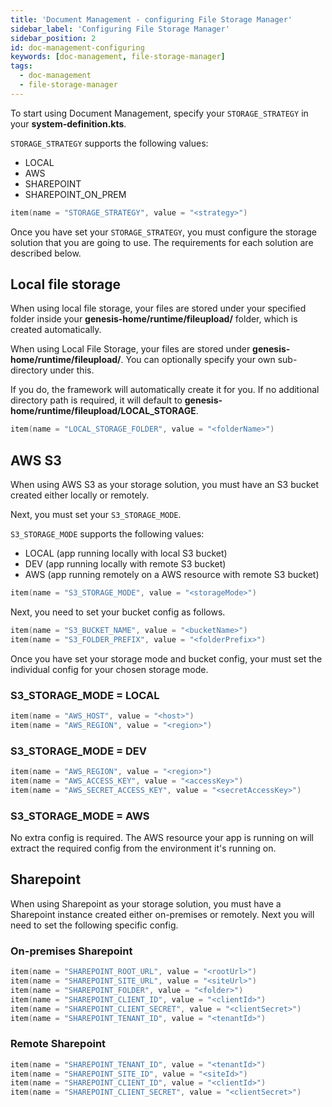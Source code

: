 ```yaml
---
title: 'Document Management - configuring File Storage Manager'
sidebar_label: 'Configuring File Storage Manager'
sidebar_position: 2
id: doc-management-configuring
keywords: [doc-management, file-storage-manager]
tags:
  - doc-management
  - file-storage-manager
---
```



To start using Document Management, specify your `STORAGE_STRATEGY` in your **system-definition.kts**.

`STORAGE_STRATEGY` supports the following values:
- LOCAL
- AWS
- SHAREPOINT
- SHAREPOINT_ON_PREM

```kotlin
item(name = "STORAGE_STRATEGY", value = "<strategy>")
```
Once you have set your `STORAGE_STRATEGY`, you must configure the storage solution that you are going to use. The requirements for each solution are described below.

## Local file storage
When using local file storage, your files are stored under your specified folder inside your **genesis-home/runtime/fileupload/** folder, which is created automatically.


When using Local File Storage, your files are stored under **genesis-home/runtime/fileupload/**. You can optionally specify your own sub-directory under this.

If you do, the framework will automatically create it for you. If no additional directory path is required, it will default to **genesis-home/runtime/fileupload/LOCAL_STORAGE**.

```kotlin
item(name = "LOCAL_STORAGE_FOLDER", value = "<folderName>")
```

## AWS S3
When using AWS S3 as your storage solution, you must have an S3 bucket created either locally or remotely.

Next, you must set your `S3_STORAGE_MODE`.

`S3_STORAGE_MODE` supports the following values:
- LOCAL (app running locally with local S3 bucket)
- DEV (app running locally with remote S3 bucket)
- AWS (app running remotely on a AWS resource with remote S3 bucket)

```kotlin
item(name = "S3_STORAGE_MODE", value = "<storageMode>")
```

Next, you need to set your bucket config as follows.
```kotlin
item(name = "S3_BUCKET_NAME", value = "<bucketName>")
item(name = "S3_FOLDER_PREFIX", value = "<folderPrefix>")
```

Once you have set your storage mode and bucket config, your must set the individual config for your chosen storage mode.

### S3_STORAGE_MODE = LOCAL
```kotlin
item(name = "AWS_HOST", value = "<host>")
item(name = "AWS_REGION", value = "<region>")
```

### S3_STORAGE_MODE = DEV
```kotlin
item(name = "AWS_REGION", value = "<region>")
item(name = "AWS_ACCESS_KEY", value = "<accessKey>")
item(name = "AWS_SECRET_ACCESS_KEY", value = "<secretAccessKey>")
```

### S3_STORAGE_MODE = AWS
No extra config is required. The AWS resource your app is running on will extract the required config from the environment it's running on.

## Sharepoint
When using Sharepoint as your storage solution, you must have a Sharepoint instance created either on-premises or remotely.
Next you will need to set the following specific config.

### On-premises Sharepoint
```kotlin
item(name = "SHAREPOINT_ROOT_URL", value = "<rootUrl>")
item(name = "SHAREPOINT_SITE_URL", value = "<siteUrl>")
item(name = "SHAREPOINT_FOLDER", value = "<folder>")
item(name = "SHAREPOINT_CLIENT_ID", value = "<clientId>")
item(name = "SHAREPOINT_CLIENT_SECRET", value = "<clientSecret>")
item(name = "SHAREPOINT_TENANT_ID", value = "<tenantId>")
```

### Remote Sharepoint
```kotlin
item(name = "SHAREPOINT_TENANT_ID", value = "<tenantId>")
item(name = "SHAREPOINT_SITE_ID", value = "<siteId>")
item(name = "SHAREPOINT_CLIENT_ID", value = "<clientId>")
item(name = "SHAREPOINT_CLIENT_SECRET", value = "<clientSecret>")
```
